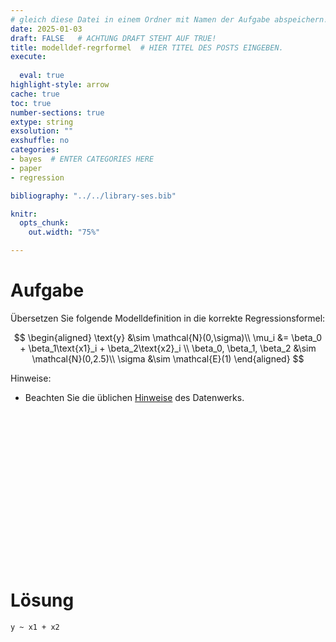 ```yaml
---
# gleich diese Datei in einem Ordner mit Namen der Aufgabe abspeichern!
date: 2025-01-03
draft: FALSE   # ACHTUNG DRAFT STEHT AUF TRUE!
title: modelldef-regrformel  # HIER TITEL DES POSTS EINGEBEN.
execute: 
  
  eval: true 
highlight-style: arrow 
cache: true
toc: true
number-sections: true
extype: string
exsolution: ""
exshuffle: no
categories:
- bayes  # ENTER CATEGORIES HERE
- paper
- regression

bibliography: "../../library-ses.bib"

knitr:
  opts_chunk:
    out.width: "75%"

---
```






# Aufgabe 



Übersetzen Sie folgende Modelldefinition in die korrekte Regressionsformel:



$$
\begin{aligned}
\text{y}  &\sim \mathcal{N}(0,\sigma)\\
\mu_i &= \beta_0 + \beta_1\text{x1}_i + \beta_2\text{x2}_i \\
\beta_0, \beta_1, \beta_2  &\sim \mathcal{N}(0,2.5)\\
\sigma &\sim \mathcal{E}(1)
\end{aligned}
$$



Hinweise:


- Beachten Sie die üblichen [Hinweise](https://datenwerk.netlify.app/hinweise) des Datenwerks.









</br>
</br>
</br>

</br>
</br>
</br>

</br>
</br>
</br>

</br>
</br>
</br>











# Lösung 

`y ~ x1 + x2`

